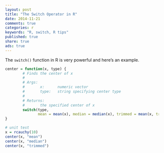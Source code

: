 ```yaml
---
layout: post
title: "The Switch Operator in R"
date: 2014-11-21 
comments: true
categories: r
keywords: "R, switch, R tips"
published: true
share: true
ads: true
---
```


The `switch()` function in R is very powerful and here's an example.
```r
center = function(x, type) {
        # Finds the center of x
        #
        # Args:
        #       x:      numeric vector
        #       type:   string specifying center type
        # 
        # Returns:
        #       the specified center of x
        switch(type,
               mean = mean(x), median = median(x), trimmed = mean(x, trim=0.1))
}

# unit test
x = rcauchy(10)
center(x, "mean")
center(x, "median")
center(x, "trimmed")
```

